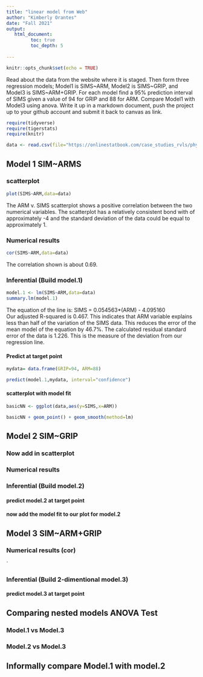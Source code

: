```yaml
---
title: "linear model from Web"
author: "Kimberly Orantes"
date: "Fall 2021"
output:
   html_document:
         toc: true
         toc_depth: 5
        
---
```


```r
knitr::opts_chunk$set(echo = TRUE)
```

Read about the data from the website where it is staged.  Then form three regression models; Model1 is SIMS~ARM, Model2 is SIMS~GRIP, and Model3 is SIMS~ARM+GRIP. For each model find a 95% prediction interval of SIMS given a value of 94  for GRIP and 88 for ARM. Compare Model1 with Model3 using anova. Write it up in a markdown document, push the project up to your github account and submit it back to canvas as link. 

 


```r
require(tidyverse)
require(tigerstats)
require(knitr)

```

```r
data <- read.csv(file="https://onlinestatbook.com/case_studies_rvls/physical_strength/data.txt",sep="",header=TRUE)  

```

## Model 1 SIM~ARMS

### scatterplot

```r
plot(SIMS~ARM,data=data)
```

The ARM v. SIMS scatterplot shows a positive correlation between the two numerical variables. The scatterplot has a relatively consistent bond with of approximately -4 and the standard deviation of the data could be equal to approximately 1.  
   
### Numerical results

```r
cor(SIMS~ARM,data=data)
```

The correlation shown is about 0.69.  
  
### Inferential  (Build model.1)

```r
model.1 <- lm(SIMS~ARM,data=data)
summary.lm(model.1)
```

The equation of the line is: SIMS = 0.054563*(ARM) - 4.095160  
Our adjusted R-squared is 0.467. This indicates that ARM variable explains less than half of the variation of the SIMS data. This reduces the error of the mean model of the equation by 46.7%. The calculated residual standard error of the data is 1.226. This is the measure of the deviation from our regression line.  
  
#### Predict at target point

```r
mydata= data.frame(GRIP=94, ARM=88)
```

```r
predict(model.1,mydata, interval="confidence")
```


#### scatterplot with model fit
  
```r
basicNN <- ggplot(data,aes(y=SIMS,x=ARM))
```

```r
basicNN + geom_point() + geom_smooth(method=lm)
``` 

## Model 2 SIM~GRIP

### Now add in scatterplot


### Numerical results 


### Inferential  (Build model.2)
  

#### predict model.2 at target point

#### now add the model fit to our plot for model.2
  


## Model 3 SIM~ARM+GRIP

### Numerical results (cor)

`
  
### Inferential  (Build 2-dimentional model.3)

#### predict model.3 at target point
  

## Comparing nested models ANOVA Test

### Model.1 vs Model.3
### Model.2 vs Model.3

## Informally compare Model.1 with model.2

